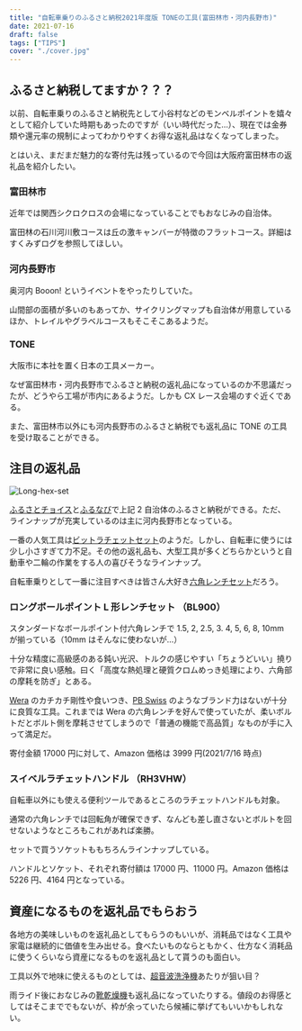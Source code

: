 ```yaml
---
title: "自転車乗りのふるさと納税2021年度版 TONEの工具(富田林市・河内長野市)"
date: 2021-07-16
draft: false
tags: ["TIPS"]
cover: "./cover.jpg"
---
```


## ふるさと納税してますか？？？

以前、自転車乗りのふるさと納税先として小谷村などのモンベルポイントを嬉々として紹介していた時期もあったのですが（いい時代だった…）、現在では金券類や還元率の規制によってわかりやすくお得な返礼品はなくなってしまった。

とはいえ、まだまだ魅力的な寄付先は残っているので今回は大阪府富田林市の返礼品を紹介したい。

### 富田林市

近年では関西シクロクロスの会場になっていることでもおなじみの自治体。

富田林の石川河川敷コースは丘の激キャンバーが特徴のフラットコース。詳細はすくみずログを参照してほしい。

<LinkCard url="https://skmzlog.com/11-1-201kns02/" />

### 河内長野市

奥河内 Booon! というイベントをやったりしていた。

山間部の面積が多いのもあってか、サイクリングマップも自治体が用意しているほか、トレイルやグラベルコースもそこそこあるようだ。

<LinkCard url="https://www.city.kawachinagano.lg.jp/soshiki/16/25969.html" />

### TONE

<LinkCard url="https://www.tonetool.co.jp/" />

大阪市に本社を置く日本の工具メーカー。

なぜ富田林市・河内長野市でふるさと納税の返礼品になっているのか不思議だったが、どうやら工場が市内にあるようだ。しかも CX レース会場のすぐ近くである。

<LinkCard url="https://goo.gl/maps/WT4hUMnDjUcJ8u3P6" />

また、富田林市以外にも河内長野市のふるさと納税でも返礼品に TONE の工具を受け取ることができる。

## 注目の返礼品

![Long-hex-set](./cover.jpg)

[ふるさとチョイス](https://www.furusato-tax.jp/)と[ふるなび](https://furunavi.jp/)で上記 2 自治体のふるさと納税ができる。ただ、ラインナップが充実しているのは主に河内長野市となっている。

一番の人気工具は[ビットラチェットセット](https://furunavi.jp/product_detail.aspx?pid=118515)のようだ。しかし、自転車に使うには少し小さすぎて力不足。その他の返礼品も、大型工具が多くどちらかというと自動車や二輪の作業をする人の喜びそうなラインナップ。

自転車乗りとして一番に注目すべきは皆さん大好き[六角レンチセット](https://furunavi.jp/product_detail.aspx?pid=118651)だろう。

### ロングボールポイント L 形レンチセット （BL900）

<LinkCard url="https://furunavi.jp/product_detail.aspx?pid=118651" />

スタンダードなボールポイント付六角レンチで 1.5, 2, 2.5, 3. 4, 5, 6, 8, 10mm が揃っている（10mm はそんなに使わないが…）

十分な精度に高級感のある鈍い光沢、トルクの感じやすい「ちょうどいい」撓りで非常に良い感触。曰く「高度な熱処理と硬質クロムめっき処理により、六角部の摩耗を防ぎ」とある。

[Wera](https://amzn.to/3B81HCd) のカチカチ剛性や食いつき、[PB Swiss](https://amzn.to/3xMh4y7) のようなブランド力はないが十分に良質な工具。これまでは Wera の六角レンチを好んで使っていたが、柔いボルトだとボルト側を摩耗させてしまうので「普通の機能で高品質」なものが手に入って満足だ。

寄付金額 17000 円に対して、Amazon 価格は 3999 円(2021/7/16 時点)

<Amzn asin="B005OHK84C">

### スイベルラチェットハンドル （RH3VHW）

<LinkCard url="https://furunavi.jp/product_detail.aspx?pid=118648" />

自転車以外にも使える便利ツールであるところのラチェットハンドルも対象。

通常の六角レンチでは回転角が確保できず、なんども差し直さないとボルトを回せないようなところもこれがあれば楽勝。

セットで買うソケットももちろんラインナップしている。

<LinkCard url="https://www.furusato-tax.jp/product/detail/27214/4787525" />

ハンドルとソケット、それぞれ寄付額は 17000 円、11000 円。Amazon 価格は 5226 円、4164 円となっている。

<Amzn asin="B00EY6ALL4">

<Amzn asin="B001L7RHV6">

## 資産になるものを返礼品でもらおう

各地方の美味しいものを返礼品としてもらうのもいいが、消耗品ではなく工具や家電は継続的に価値を生み出せる。食べたいものならともかく、仕方なく消耗品に使うくらいなら資産になるものを返礼品として貰うのも面白い。

工具以外で地味に使えるものとしては、[超音波洗浄機](https://furunavi.jp/product_detail.aspx?pid=81315)あたりが狙い目？

雨ライド後におなじみの[靴乾燥機](https://furunavi.jp/product_detail.aspx?pid=69010)も返礼品になっていたりする。値段のお得感としてはそこまででもないが、枠が余っていたら候補に挙げてもいいかもしれない。

<Amzn asin="B00XMXIS4W">
